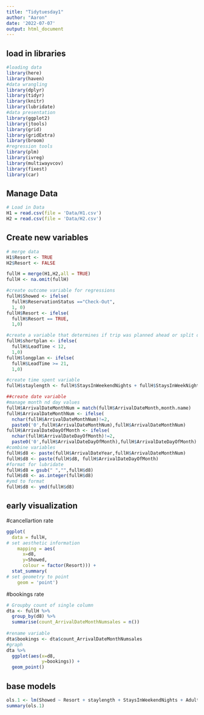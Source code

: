 ```yaml
---
title: "Tidytuesday1"
author: "Aaron"
date: '2022-07-07'
output: html_document
---
```


## load in libraries

```r
#loading data
library(here)
library(haven)
#data wrangling
library(dplyr)
library(tidyr)
library(knitr)
library(lubridate)
#data presentation
library(ggplot2)
library(jtools)
library(grid)
library(gridExtra)
library(broom)
#regression tools
library(plm)
library(ivreg)
library(multiwayvcov)
library(fixest)
library(car)
```

## Manage Data

```r
# Load in Data
H1 = read.csv(file = 'Data/H1.csv')
H2 = read.csv(file = 'Data/H2.csv')
```



## Create new variables

```r
# merge data
H1$Resort <- TRUE
H2$Resort <- FALSE

fullH = merge(H1,H2,all = TRUE)
fullH <- na.omit(fullH)
```

```r
#create outcome variable for regressions
fullH$Showed <- ifelse(
  fullH$ReservationStatus =="Check-Out",
  1, 0)
fullH$Resort <- ifelse(
  fullH$Resort == TRUE,
  1,0)

#create a variable that determines if trip was planned ahead or split decision
fullH$shortplan <- ifelse(
  fullH$LeadTime < 12,
  1,0)
fullH$longplan <- ifelse(
  fullH$LeadTime >= 21,
  1,0)

#create time spent variable
fullH$staylength <- fullH$StaysInWeekendNights + fullH$StaysInWeekNights

##create date variable
#manage month nd day values
fullH$ArrivalDateMonthNum = match(fullH$ArrivalDateMonth,month.name)
fullH$ArrivalDateMonthNum <- ifelse(
  nchar(fullH$ArrivalDateMonthNum)!=2,
  paste0('0',fullH$ArrivalDateMonthNum),fullH$ArrivalDateMonthNum)
fullH$ArrivalDateDayOfMonth <- ifelse(
  nchar(fullH$ArrivalDateDayOfMonth)!=2,
  paste0('0',fullH$ArrivalDateDayOfMonth),fullH$ArrivalDateDayOfMonth)
#combine variables
fullH$d8 <- paste(fullH$ArrivalDateYear,fullH$ArrivalDateMonthNum)
fullH$d8 <- paste(fullH$d8, fullH$ArrivalDateDayOfMonth)
#format for lubridate
fullH$d8 = gsub(" ","",fullH$d8)
fullH$d8 <- as.integer(fullH$d8)
#ymd to format
fullH$d8 <- ymd(fullH$d8)

```


## early visualization 
#cancellartion rate 
```r
ggplot(
  data = fullH, 
# set aesthetic information
    mapping = aes(
      x=d8, 
      y=Showed,
      colour = factor(Resort))) +
  stat_summary(
# set geometry to point
    geom = 'point')
```

#bookings rate
```r
# Groupby count of single column
dta <- fullH %>%
  group_by(d8) %>%
  summarise(count_ArrivalDateMonthNumsales = n())
  
#rename variable
dta$bookings <- dta$count_ArrivalDateMonthNumsales 
#graph
dta %>% 
  ggplot(aes(x=d8,
             y=bookings)) + 
  geom_point() 
```


## base models

```r
ols.1 <- lm(Showed ~ Resort + staylength + StaysInWeekendNights + Adults + Children + Babies + PreviousBookingsNotCanceled + longplan + shortplan,data = fullH)
summary(ols.1)
```

